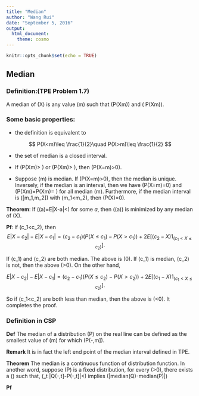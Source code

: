 ```yaml
---
title: "Median"
author: "Wang Rui"
date: "September 5, 2016"
output: 
  html_document: 
    theme: cosmo
---
```


```r
knitr::opts_chunk$set(echo = TRUE)
```

## Median

### Definition:(TPE Problem 1.7)

A median of \(X\) is any value \(m\) such that \(P(X\leq m)\geq \frac{1}{2}\) and \( P(X\geq m)\geq \frac{1}{2}\).

### Some basic properties:

- the definition is equivalent to

$$
P(X<m)\leq \frac{1}{2}\quad P(X>m)\leq \frac{1}{2}
$$

- the set of median is a closed interval. 

- If \(P(X\leq m)> \frac{1}{2}\) or \(P(X\geq m)> \frac{1}{2}\), then \(P(X=m)>0\).

- Suppose \(m\) is median. If \(P(X=m)>0\), then the median is unique. Inversely, if the median is an interval, then we have \(P(X=m)=0\) and \(P(X\leq m)=P(X\geq m)= \frac{1}{2}\)  for all median \(m\). Furthermore, if the median interval is \([m_1,m_2]\) with \(m_1<m_2\), then \(P(X\in [m_1,m_2])=0\).

**Theorem**: If \(\phi(a)=E|X-a|<\infty\) for some $a$, then \(\phi(a)\) is minimized by any median of \(X\).

**Pf**: if \(c_1<c_2\), then
$$
E|X-c_2|-E|X-c_1|=(c_2-c_1)(P(X\leq c_1)-P(X> c_1))+2E[(c_2-X)1_{(c_1<X\leq c_2)}].
$$

If \(c_1\) and \(c_2\) are both median. The above is \(0\). If \(c_1\) is median, \(c_2\) is not, then the above \(>0\). On the other hand,

$$
E|X-c_2|-E|X-c_1|=(c_2-c_1)(P(X\leq c_2)-P(X> c_2))+2E[(c_1-X)1_{(c_1<X\leq c_2)}].
$$

So if \(c_1<c_2\) are both less than median, then the above is \(<0\). It completes the proof.

### Definition in CSP
**Def** The median of a distribution \(P\) on the real line can be defined as the smallest value of \(m\) for which \(P(-\infty,m]\geq \frac{1}{2}\).

**Remark** It is in fact the left end point of the median interval defined in TPE.

**Theorem** The median is a continuous function of distribution function. In another word, suppose \(P\) is a fixed distribution, for every \(\epsilon>0\), there exists a \(\delta\) such that, \(\sup_t |Q(-\infty,t]-P(-\infty,t]|<\delta\) implies \(|median(Q)-median(P)|\leq \epsilon\)

**Pf** 
